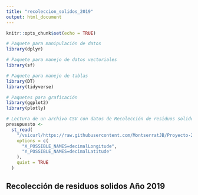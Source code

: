 ```yaml
---
title: "recoleccion_solidos_2019"
output: html_document
---
```


```r
knitr::opts_chunk$set(echo = TRUE)
```

```r
# Paquete para manipulación de datos
library(dplyr)

# Paquete para manejo de datos vectoriales
library(sf)

# Paquete para manejo de tablas
library(DT)
library(tidyverse)

# Paquetes para graficación
library(ggplot2)
library(plotly)
```




```r

# Lectura de un archivo CSV con datos de Recolección de residuos solidos 2019
presupuesto <-
  st_read(
    "/vsicurl/https://raw.githubusercontent.com/MontserratJB/Proyecto-2021/master/Pres_part.csv",
    options = c(
      "X_POSSIBLE_NAMES=decimalLongitude",
      "Y_POSSIBLE_NAMES=decimalLatitude"
    ),
    quiet = TRUE
  )

```

## Recolección de residuos solidos Año 2019
